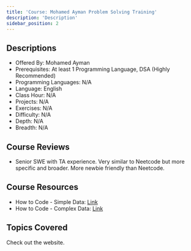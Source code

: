 ```yaml
---
title: 'Course: Mohamed Ayman Problem Solving Training'
description: 'Description'
sidebar_position: 2
---
```


## Descriptions

-   Offered By: Mohamed Ayman
-   Prerequisites: At least 1 Programming Language, DSA (Highly Recommended)
-   Programming Languages: N/A
-   Language: English
-   Class Hour: N/A
-   Projects: N/A
-   Exercises: N/A
-   Difficulty: N/A
-   Depth: N/A
-   Breadth: N/A

## Course Reviews

-   Senior SWE with TA experience. Very similar to Neetcode but more specific and broader. More newbie friendly than Neetcode.

## Course Resources

-   How to Code - Simple Data: [Link](https://www.edx.org/course/how-to-code-simple-data)
-   How to Code - Complex Data: [Link](https://www.edx.org/course/how-to-code-complex-data)

## Topics Covered

Check out the website.
